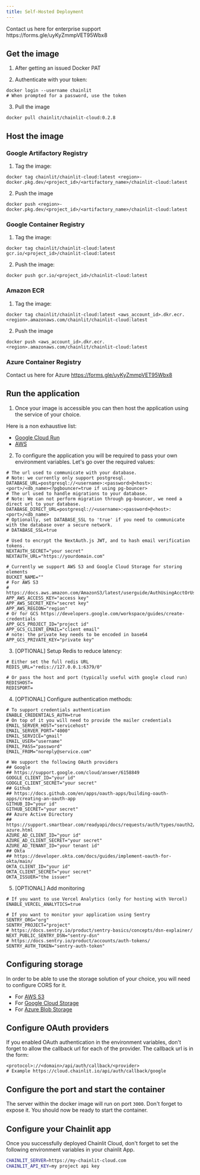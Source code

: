 ```yaml
---
title: Self-Hosted Deployment
---
```


<Note>
  Contact us here for enterprise support https://forms.gle/uyKyZmmpVET95Wbx8
</Note>

## Get the image

1. After getting an issued Docker PAT

2. Authenticate with your token:

```shell
docker login --username chainlit
# When prompted for a password, use the token
```

3. Pull the image

```shell
docker pull chainlit/chainlit-cloud:0.2.8
```

## Host the image

### Google Artifactory Registry

1. Tag the image:

```shell
docker tag chainlit/chainlit-cloud:latest <region>-docker.pkg.dev/<project_id>/<artifactory_name>/chainlit-cloud:latest
```

2. Push the image

```shell
docker push <region>-docker.pkg.dev/<project_id>/<artifactory_name>/chainlit-cloud:latest
```

### Google Container Registry

1. Tag the image:

```shell
docker tag chainlit/chainlit-cloud:latest gcr.io/<project_id>/chainlit-cloud:latest
```

2. Push the image:

```shell
docker push gcr.io/<project_id>/chainlit-cloud:latest
```

### Amazon ECR

1. Tag the image:

```shell
docker tag chainlit/chainlit-cloud:latest <aws_account_id>.dkr.ecr.<region>.amazonaws.com/chainlit/chainlit-cloud:latest
```

2. Push the image

```shell
docker push <aws_account_id>.dkr.ecr.<region>.amazonaws.com/chainlit/chainlit-cloud:latest
```

### Azure Container Registry

Contact us here for Azure https://forms.gle/uyKyZmmpVET95Wbx8

## Run the application

1. Once your image is accessible you can then host the application using the service of your choice.

Here is a non exhaustive list:

- [Google Cloud Run](https://cloud.google.com/run/docs/quickstarts/deploy-container)
- [AWS](https://aws.amazon.com/getting-started/hands-on/deploy-docker-containers/)

2. To configure the application you will be required to pass your own environment variables.
   Let's go over the required values:

```shell
# The url used to communicate with your database.
# Note: we currently only support postgresql.
DATABASE_URL=postgresql://<username>:<password>@<host>:<port>/<db_name><?pgbouncer=true if using pg-bouncer>
# The url used to handle migrations to your database.
# Note: We can not perform migration through pg-bouncer, we need a direct url to your database.
DATABASE_DIRECT_URL=postgresql://<username>:<password>@<host>:<port>/<db_name>
# Optionally, set DATABASE_SSL to 'true' if you need to communicate with the database over a secure network. 
# DATABASE_SSL=true

# Used to encrypt the NextAuth.js JWT, and to hash email verification tokens.
NEXTAUTH_SECRET="your secret"
NEXTAUTH_URL="https://yourdomain.com"

# Currently we support AWS S3 and Google Cloud Storage for storing elements
BUCKET_NAME=""
# For AWS S3
# https://docs.aws.amazon.com/AmazonS3/latest/userguide/AuthUsingAcctOrUserCredentials.html
APP_AWS_ACCESS_KEY="access key"
APP_AWS_SECRET_KEY="secret key"
APP_AWS_REGION="region"
# Or for GCS https://developers.google.com/workspace/guides/create-credentials
APP_GCS_PROJECT_ID="project id"
APP_GCS_CLIENT_EMAIL="client email"
# note: the private key needs to be encoded in base64
APP_GCS_PRIVATE_KEY="private key"
```

3. [OPTIONAL] Setup Redis to reduce latency:

```shell
# Either set the full redis URL
REDIS_URL="redis://127.0.0.1:6379/0"

# Or pass the host and port (typically useful with google cloud run)
REDISHOST=
REDISPORT=
```

4. [OPTIONAL] Configure authentication methods:

```shell
# To support credentials authentication
ENABLE_CREDENTIALS_AUTH=true
# On top of it you will need to provide the mailer credentials
EMAIL_SERVER_HOST="servicehost"
EMAIL_SERVER_PORT="4000"
EMAIL_SERVICE="gmail"
EMAIL_USER="username"
EMAIL_PASS="password"
EMAIL_FROM="noreply@service.com"

# We support the following OAuth providers
## Google
## https://support.google.com/cloud/answer/6158849
GOOGLE_CLIENT_ID="your id"
GOOGLE_CLIENT_SECRET="your secret"
## Github
## https://docs.github.com/en/apps/oauth-apps/building-oauth-apps/creating-an-oauth-app
GITHUB_ID="your id"
GITHUB_SECRET="your secret"
## Azure Active Directory
## https://support.smartbear.com/readyapi/docs/requests/auth/types/oauth2/tutorial-azure.html
AZURE_AD_CLIENT_ID="your id"
AZURE_AD_CLIENT_SECRET="your secret"
AZURE_AD_TENANT_ID="your tenant id"
## Okta
## https://developer.okta.com/docs/guides/implement-oauth-for-okta/main/
OKTA_CLIENT_ID="your id"
OKTA_CLIENT_SECRET="your secret"
OKTA_ISSUER="the issuer"
```

5. [OPTIONAL] Add monitoring

```shell
# If you want to use Vercel Analytics (only for hosting with Vercel)
ENABLE_VERCEL_ANALYTICS=true

# If you want to monitor your application using Sentry
SENTRY_ORG="org"
SENTRY_PROJECT="project"
# https://docs.sentry.io/product/sentry-basics/concepts/dsn-explainer/
NEXT_PUBLIC_SENTRY_DSN="sentry-dsn"
# https://docs.sentry.io/product/accounts/auth-tokens/
SENTRY_AUTH_TOKEN="sentry-auth-token"
```

## Configuring storage

In order to be able to use the storage solution of your choice, you will need to configure CORS for it.

- For [AWS S3](https://repost.aws/knowledge-center/s3-configure-cors)
- For [Google Cloud Storage](https://saturncloud.io/blog/how-to-set-up-cors-on-google-cloud-storage/)
- For [Azure Blob Storage](https://learn.microsoft.com/en-us/rest/api/storageservices/cross-origin-resource-sharing--cors--support-for-the-azure-storage-services)

## Configure OAuth providers

If you enabled OAuth authentication in the environment variables, don't forget to allow the callback url for each of the provider. The callback url is in the form:

```shell
<protocol>://<domain>/api/auth/callback/<provider>
# Example https://cloud.chainlit.io/api/auth/callback/google
```

## Configure the port and start the container

The server within the docker image will run on port `3000`. Don't forget to expose it.
You should now be ready to start the container.

## Configure your Chainlit app

Once you successfully deployed Chainlit Cloud, don't forget to set the following environment variables in your chainlit App.

```bash
CHAINLIT_SERVER=https://my-chainlit-cloud.com
CHAINLIT_API_KEY=my project api key
```
